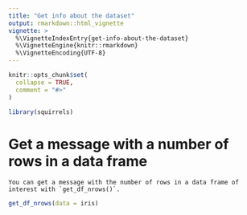 ```yaml
---
title: "Get info about the dataset"
output: rmarkdown::html_vignette
vignette: >
  %\VignetteIndexEntry{get-info-about-the-dataset}
  %\VignetteEngine{knitr::rmarkdown}
  %\VignetteEncoding{UTF-8}
---
```


```r
knitr::opts_chunk$set(
  collapse = TRUE,
  comment = "#>"
)
```

```r
library(squirrels)
```

<!-- WARNING - This vignette is generated by {fusen} from dev/flat_get_info.Rmd: do not edit by hand -->

<!--
 You need to run the 'description' chunk in the '0-dev_history.Rmd' file before continuing your code there.
-->


# Get a message with a number of rows in a data frame

    You can get a message with the number of rows in a data frame of interest with `get_df_nrows()`.

  

```r
get_df_nrows(data = iris)
```

  

  


